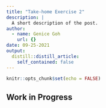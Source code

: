 ```yaml
---
title: "Take-home Exercise 2"
description: |
  A short description of the post.
author:
  - name: Genice Goh
    url: {}
date: 09-25-2021
output:
  distill::distill_article:
    self_contained: false
---
```



```r
knitr::opts_chunk$set(echo = FALSE)
```

## Work in Progress

```r
```


